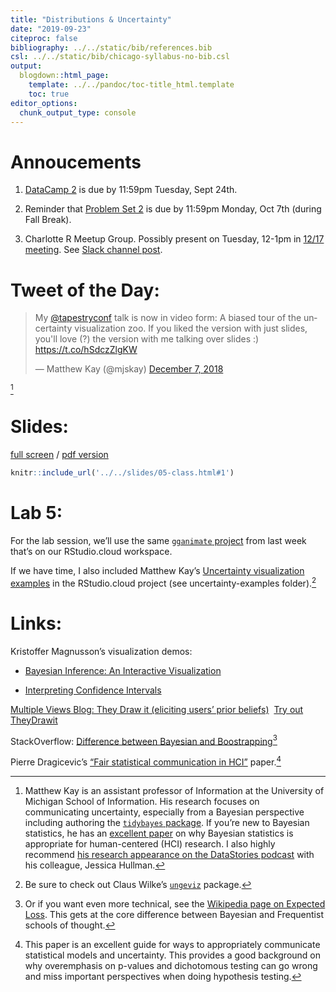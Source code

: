 ```yaml
---
title: "Distributions & Uncertainty"
date: "2019-09-23"
citeproc: false
bibliography: ../../static/bib/references.bib
csl: ../../static/bib/chicago-syllabus-no-bib.csl
output:
  blogdown::html_page:
    template: ../../pandoc/toc-title_html.template
    toc: true
editor_options: 
  chunk_output_type: console
---
```


# Annoucements

1. [DataCamp 2](../../assignment/02-datacamp.html) is due by 11:59pm Tuesday, Sept 24th.

2. Reminder that [Problem Set 2](../../assignment/02-problem-set.html) is due by 11:59pm Monday, Oct 7th (during Fall Break).

3. Charlotte R Meetup Group. Possibly present on Tuesday, 12-1pm in [12/17 meeting](https://www.meetup.com/Charlotte-R-Users-Group/events/263288806/). See [Slack channel post](https://dsba5122fall2019.slack.com/archives/CLN2LED8R/p1568153057005000).

# Tweet of the Day:

<blockquote class="twitter-tweet" data-lang="en"><p lang="en" dir="ltr">My <a href="https://twitter.com/tapestryconf?ref_src=twsrc%5Etfw">@tapestryconf</a> talk is now in video form: A biased tour of the uncertainty visualization zoo. If you liked the version with just slides, you&#39;ll love (?) the version with me talking over slides :) <a href="https://t.co/hSdczZlgKW">https://t.co/hSdczZlgKW</a></p>&mdash; Matthew Kay (@mjskay) <a href="https://twitter.com/mjskay/status/1071139021231964162?ref_src=twsrc%5Etfw">December 7, 2018</a></blockquote>
<script async src="https://platform.twitter.com/widgets.js" charset="utf-8"></script>^[Matthew Kay is an assistant professor of Information at the University of Michigan School of Information. His research focuses on communicating uncertainty, especially from a Bayesian perspective including authoring the [`tidybayes` package](https://mjskay.github.io/tidybayes/). If you're new to Bayesian statistics, he has an [excellent paper](http://www.mjskay.com/papers/chi_2016_bayes.pdf) on why Bayesian statistics is appropriate for human-centered (HCI) research. I also highly recommend [his research appearance on the DataStories podcast](http://datastori.es/134-visualizing-uncertainty-with-jessica-hullman-and-matthew-kay/) with his colleague, Jessica Hullman.]

# Slides:

[full screen](../../slides/05-class.html#1) / [pdf version](https://github.com/wesslen/dsba5122-fall2019/raw/master/public/files/dsba5122-fall2019-05-class.pdf)

```r
knitr::include_url('../../slides/05-class.html#1')
```

# Lab 5:

For the lab session, we'll use the same [`gganimate` project](https://rstudio.cloud/spaces/22733/project/211237) from last week that's on our RStudio.cloud workspace.

If we have time, I also included Matthew Kay's [Uncertainty visualization examples](https://github.com/mjskay/uncertainty-examples) in the RStudio.cloud project (see uncertainty-examples folder).^[Be sure to check out Claus Wilke's [`ungeviz`](https://wilkelab.org/ungeviz/index.html) package.]

# Links:

Kristoffer Magnusson's visualization demos:

* [Bayesian Inference: An Interactive Visualization](http://rpsychologist.com/d3/bayes/)

* [Interpreting Confidence Intervals](http://rpsychologist.com/d3/CI/)

[Multiple Views Blog: They Draw it (eliciting users' prior beliefs)](https://medium.com/multiple-views-visualization-research-explained/theydrawit-an-authoring-tool-for-belief-driven-visualization-b3267a001480) \ [Try out TheyDrawit](https://theydrawit.mucollective.co)

StackOverflow: [Difference between Bayesian and Boostrapping](https://stats.stackexchange.com/questions/25286/when-to-use-bootstrap-vs-bayesian-technique)^[Or if you want even more technical, see the [Wikipedia page on Expected Loss](https://en.wikipedia.org/wiki/Loss_function#Expected_loss). This gets at the core difference between Bayesian and Frequentist schools of thought.]

Pierre Dragicevic's ["Fair statistical communication in HCI"](../../readings/dragicevic-fair-reporting.pdf) paper.^[This paper is an excellent guide for ways to appropriately communicate statistical models and uncertainty. This provides a good background on why overemphasis on p-values and dichotomous testing can go wrong and miss important perspectives when doing hypothesis testing.]
